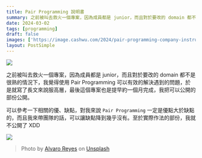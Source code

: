 ```yaml
---
title: Pair Programming 說明書
summary: 之前被叫去救火一個專案，因為成員都是 junior，而且對於要改的 domain 都不是很熟的情況下，我覺得使用 Pair Programming 可以有效的解決遇到的問題，於是就寫了長文來說服高層，最後這個專案也是提早約一個月完成，我把可以公開的部份公開。
date: 2024-03-02
tags: [programming]
draft: false
images: ['https://image.cashwu.com/2024/pair-programming-company-instructions/cover.webp']
layout: PostSimple
---
```


![](https://image.cashwu.com/2024/pair-programming-company-instructions/cover.webp)

之前被叫去救火一個專案，因為成員都是 junior，而且對於要改的 domain 都不是很熟的情況下，我覺得使用 Pair Programming 可以有效的解決遇到的問題，於是就寫了長文來說服高層，最後這個專案也是提早約一個月完成，我把可以公開的部份公開。

可以參考一下相關的優、缺點，對我來說 `Pair Programming` 一定是優點大於缺點的，而且我來帶團隊的話，可以讓缺點降到幾乎沒有。至於實際作法的部份，我就不公開了 XDD

![](https://image.cashwu.com/2024/pair-programming-company-instructions/pair-programming.webp)

> Photo by [Alvaro Reyes](https://unsplash.com/@alvarordesign?utm_content=creditCopyText&utm_medium=referral&utm_source=unsplash) on [Unsplash](https://unsplash.com/photos/two-men-using-computer-and-laptop-fSWOVc3e06w?utm_content=creditCopyText&utm_medium=referral&utm_source=unsplash)
